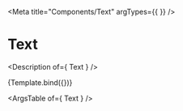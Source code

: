 

<Meta
  title="Components/Text"
  argTypes={{
  }}
/>

# Text

<Description of={ Text } />


<Canvas>
  <Story
    name="Text"
    args={{}}
  >
    {Template.bind({})}
  </Story>
</Canvas>

<ArgsTable of={ Text } />
